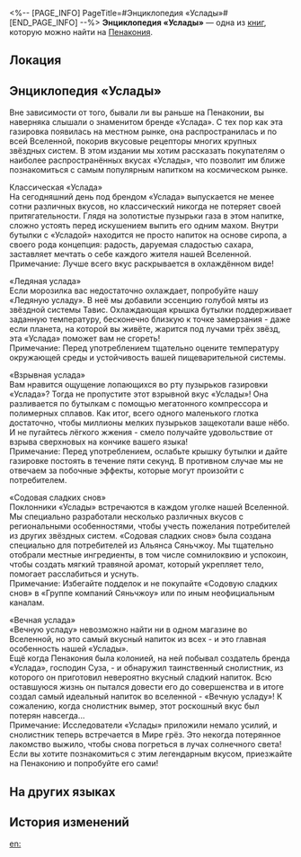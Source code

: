 <%-- [PAGE_INFO]
PageTitle=#Энциклопедия «Услады»#
[END_PAGE_INFO] --%>
{{Дополнить}}
{{Книга Инфобокс
|id           = 295
|Название     = 
|Изображение  = Предмет Журнал Пенакония.png
|Мир          = Пенакония
|Томов        = 1
|Автор        = <!--нужно добавить-->
|Описание     = Рекламная брошюра, выпущенная компанией «Услада», чтобы познакомить потребителей с ассортиментом вкусов бренда «Услада».
|Том1         = {{tx}}
|Источник1    = {{tx|Отсутствует источник}}
|Персонажи    = 
|Фракции      = 
}}
'''Энциклопедия «Услады»''' — одна из [[Книги|книг]], которую можно найти на [[Пенакония]].

==Локация==
{{Отметка карты|<!--название карты-->|<!--id отметки-->}}

==Энциклопедия «Услады»==
Вне зависимости от того, бывали ли вы раньше на Пенаконии, вы наверняка слышали о знаменитом бренде «Услада». С тех пор как эта газировка появилась на местном рынке, она распространилась и по всей Вселенной, покорив вкусовые рецепторы многих крупных звёздных систем. В этом издании мы хотим рассказать покупателям о наиболее распространённых вкусах «Услады», что позволит им ближе познакомиться с самым популярным напитком на космическом рынке.

Классическая «Услада»<br />
На сегодняшний день под брендом «Услада» выпускается не менее сотни различных вкусов, но классический никогда не потеряет своей притягательности. Глядя на золотистые пузырьки газа в этом напитке, сложно устоять перед искушением выпить его одним махом. Внутри бутылки с «Усладой» находится не просто напиток на основе сиропа, а своего рода концепция: радость, даруемая сладостью сахара, заставляет мечтать о себе каждого жителя нашей Вселенной.<br />
Примечание: Лучше всего вкус раскрывается в охлаждённом виде!

«Ледяная услада»<br />
Если морозилка вас недостаточно охлаждает, попробуйте нашу «Ледяную усладу». В неё мы добавили эссенцию голубой мяты из звёздной системы Тавис. Охлаждающая крышка бутылки поддерживает заданную температуру, бесконечно близкую к точке замерзания - даже если планета, на которой вы живёте, жарится под лучами трёх звёзд, эта «Услада» поможет вам не сгореть!<br />
Примечание: Перед употреблением тщательно оцените температуру окружающей среды и устойчивость вашей пищеварительной системы.

«Взрывная услада»<br />
Вам нравится ощущение лопающихся во рту пузырьков газировки «Услада»? Тогда не пропустите этот взрывной вкус «Услады»! Она разливается по бутылкам с помощью мегатонного компрессора и полимерных сплавов. Как итог, всего одного маленького глотка достаточно, чтобы миллионы мелких пузырьков защекотали ваше нёбо. И не пугайтесь лёгкого жжения - смело получайте удовольствие от взрыва сверхновых на кончике вашего языка!<br />
Примечание: Перед употреблением, ослабьте крышку бутылки и дайте газировке постоять в течение пяти секунд. В противном случае мы не отвечаем за побочные эффекты, которые могут произойти с потребителем.

«Содовая сладких снов»<br />
Поклонники «Услады» встречаются в каждом уголке нашей Вселенной. Мы специально разработали несколько различных вкусов с региональными особенностями, чтобы учесть пожелания потребителей из других звёздных систем. «Содовая сладких снов» была создана специально для потребителей из Альянса Сяньчжоу. Мы тщательно отобрали местные ингредиенты, в том числе сомнилоквию и успокоин, чтобы создать мягкий травяной аромат, который укрепляет тело, помогает расслабиться и уснуть.<br />
Примечание: Избегайте подделок и не покупайте «Содовую сладких снов» в «Группе компаний Сяньчжоу» или по иным неофициальным каналам.

«Вечная услада»<br />
«Вечную усладу» невозможно найти ни в одном магазине во Вселенной, но это самый вкусный напиток из всех - и это главная особенность нашей «Услады».<br />
Ещё когда Пенакония была колонией, на ней побывал создатель бренда «Услада», господин Суза, - и обнаружил таинственный снолистник, из которого он приготовил невероятно вкусный сладкий напиток. Всю оставшуюся жизнь он пытался довести его до совершенства и в итоге создал самый идеальный напиток во вселенной - «Вечную усладу»! К сожалению, когда снолистник вымер, этот роскошный вкус был потерян навсегда...<br />
Примечание: Исследователи «Услады» приложили немало усилий, и снолистник теперь встречается в Мире грёз. Это некогда потерянное лакомство выжило, чтобы снова погреться в лучах солнечного света! Если вы хотите познакомиться с этим легендарным вкусом, приезжайте на Пенаконию и попробуйте его сами!

==На других языках==
{{На других языках
|en   = SoulGlad Cyclopedia
|zhs  = 苏乐达小百科
|zht  = 蘇樂達小百科
|ja   = スラーダ小百科
|ko   = 솔글래드 백과사전
|es   = Enciclopedia de FelizAlma
|fr   = La cyclopédie du Félicitâme
|ru   = Энциклопедия «Услады»
|th   = สารานุกรม SoulGlad
|vi   = Bách Khoa SoulGlad
|de   = Enzyklopädie des SeelFroh
|id   = Ensiklopedia SoulGlad
|pt   = Enciclopédia FelizAlma
}}

==История изменений==
{{История изменений|3.5}}

[[en:]]